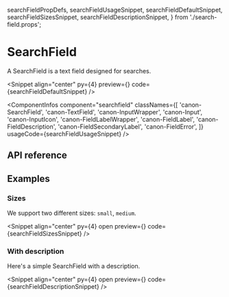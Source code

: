   searchFieldPropDefs,
  searchFieldUsageSnippet,
  searchFieldDefaultSnippet,
  searchFieldSizesSnippet,
  searchFieldDescriptionSnippet,
} from './search-field.props';

# SearchField

A SearchField is a text field designed for searches.

<Snippet
  align="center"
  py={4}
  preview={<SearchFieldSnippet story="WithLabel" />}
  code={searchFieldDefaultSnippet}
/>

<ComponentInfos
  component="searchfield"
  classNames={[
    'canon-SearchField',
    'canon-TextField',
    'canon-InputWrapper',
    'canon-Input',
    'canon-InputIcon',
    'canon-FieldLabelWrapper',
    'canon-FieldLabel',
    'canon-FieldDescription',
    'canon-FieldSecondaryLabel',
    'canon-FieldError',
  ]}
  usageCode={searchFieldUsageSnippet}
/>

## API reference

<PropsTable data={searchFieldPropDefs} />

## Examples

### Sizes

We support two different sizes: `small`, `medium`.

<Snippet
  align="center"
  py={4}
  open
  preview={<SearchFieldSnippet story="Sizes" />}
  code={searchFieldSizesSnippet}
/>

### With description

Here's a simple SearchField with a description.

<Snippet
  align="center"
  py={4}
  open
  preview={<SearchFieldSnippet story="WithDescription" />}
  code={searchFieldDescriptionSnippet}
/>
